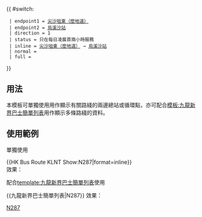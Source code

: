 {{ #switch: {{{format|}}}
  | endpoint1 = [[尖沙咀東（麼地道）巴士總站|尖沙咀東（麼地道）]]
  | endpoint2 = [[烏溪沙站公共運輸交匯處|烏溪沙站]]
  | direction = 1
  | status = 只在每日凌晨首兩小時服務
  | inline = [[尖沙咀東（麼地道）巴士總站|尖沙咀東（麼地道）]] → [[烏溪沙站公共運輸交匯處|烏溪沙站]]
  | normal =
  | full =
}}<noinclude>

==用法==
本模板可單獨使用用作顯示有關路綫的兩邊總站或循環點，亦可配合[[模板:九龍新界巴士簡單列表]]用作顯示多條路綫的資料。

==使用範例==
;單獨使用
<nowiki>{{HK Bus Route KLNT Show:N287|format=inline}}</nowiki><br>
效果：{{HK Bus Route KLNT Show:N287|format=inline}}

;配合[[template:九龍新界巴士簡單列表]]使用
<nowiki>{{九龍新界巴士簡單列表|N287}}</nowiki>
效果：{{九龍新界巴士簡單列表|N287}}
[[Category:九龍巴士路線模板|N287]]</noinclude>
